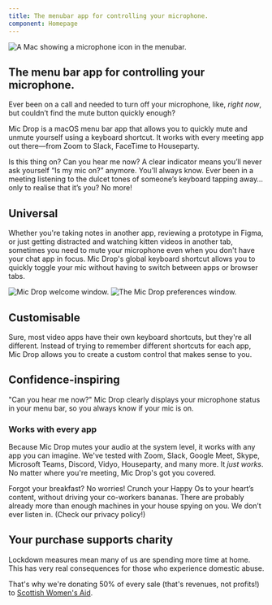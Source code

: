 ```yaml
---
title: The menubar app for controlling your microphone.
component: Homepage
---
```




<Panel gridTablet="1fr 1fr" gridWide="auto 48rem">

<div css={css`margin-left: -450px;`}>
    <Image alt="A Mac showing a microphone icon in the menubar." src="images/kittenzoom-5.png" />
</div>

<TextBlock end>

## The menu bar app for controlling your microphone.

Ever been on a call and needed to turn off your microphone, like, _right now_, but couldn’t find the mute button quickly enough?

Mic Drop is a macOS menu bar app that allows you to quickly mute and unmute yourself using a keyboard shortcut. It works with every meeting app out there—from Zoom to Slack, FaceTime to Houseparty.

</TextBlock>

</Panel>



<Panel argument greyscale fullwidth dark background="src/images/david-klein--94oJK3PDQw-unsplash.jpg">

<Argument title="No awkwardness" top end>
Is this thing on? Can you hear me now? A clear indicator means you’ll never ask yourself “Is my mic on?” anymore. You’ll always know.
</Argument>

<Argument title="No clickety-clacking." bottom start>
Ever been in a meeting listening to the dulcet tones of someone’s keyboard tapping away… only to realise that it’s you? No more!
</Argument>
</Panel>




<Panel gridTablet="1fr 1fr" gridWide="48rem auto">

<TextBlock>

## Universal

Whether you're taking notes in another app, reviewing a prototype in Figma, or just getting distracted and watching kitten videos in another tab, sometimes you need to mute your microphone even when you don't have your chat app in focus. Mic Drop's global keyboard shortcut allows you to quickly toggle your mic without having to switch between apps or browser tabs.

</TextBlock>

<Image alt="Mic Drop welcome window." src="images/universal.png" />

</Panel>






<Panel gridTablet="1fr 1fr" gridWide="auto 48rem">

<Image alt="The Mic Drop preferences window." src="images/customisable.png" />

<TextBlock end>

## Customisable

Sure, most video apps have their own keyboard shortcuts, but they're all different. Instead of trying to remember different shortcuts for each app, Mic Drop allows you to create a custom control that makes sense to you.
</TextBlock>

</Panel>


<Panel gridTablet="1fr 1fr" gridWide="48rem auto">

<TextBlock>

## Confidence-inspiring

"Can you hear me now?" Mic Drop clearly displays your microphone status in your menu bar, so you always know if your mic is on.

</TextBlock>

<div css={css`display: flex; justify-content: center;`}>
    <AnimatedGIF src="images/on-off-menubar.gif" alt="Menubar icon toggling on and off." />
</div>

</Panel>




<Panel gridTablet="1fr 48rem 1fr" backgroundStatic="/images/app-logos.png" >

<Spacer />

<TextBlock>

### Works with every app

Because Mic Drop mutes your audio at the system level, it works with any app you can imagine. We've tested with Zoom, Slack, Google Meet, Skype, Microsoft Teams, Discord, Vidyo, Houseparty, and many more. It *just works*. No matter where you're meeting, Mic Drop's got you covered.

</TextBlock>

<Spacer />

</Panel>






<Panel argument greyscale dark background="src/images/etienne-girardet-chp1ITgplkA-unsplash.jpg">

<Argument title="No Captain Crunching." top start>
Forgot your breakfast? No worries! Crunch your Happy Os to your heart’s content, without driving your co-workers bananas.
</Argument>

<Argument title="No spying." bottom end>
There are probably already more than enough machines in your house spying on you. We don’t ever listen in. (Check our privacy policy!)
</Argument>

</Panel>




<Panel>

<TextBlock>

## Your purchase supports charity

Lockdown measures mean many of us are spending more time at home. This has very real consequences for those who experience domestic abuse. 

That's why we're donating 50% of every sale (that's revenues, not profits!) to [Scottish Women's Aid](https://womensaid.scot/covid-19/).

</TextBlock>

</Panel>


<TestimonialCarousel />



<FooterPanel />


